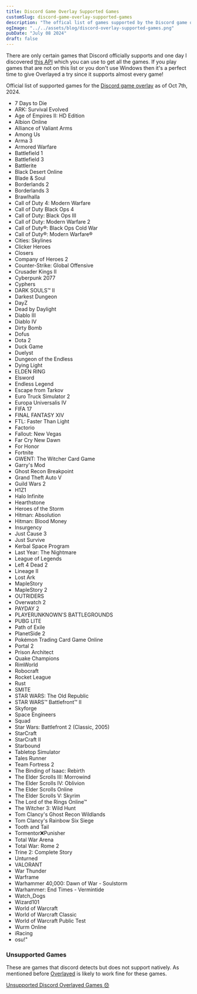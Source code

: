 ```yaml
---
title: Discord Game Overlay Supported Games
customSlug: discord-game-overlay-supported-games
description: "The offical list of games supported by the Discord game overlay"
ogImage: "../../assets/blog/discord-overlay-supported-games.png"
pubDate: "July 08 2024"
draft: false
---
```


There are only certain games that Discord officially supports and one day I discovered <a href="https://gist.github.com/Hacksore/517455a6d195393c385168cf3136335b" target="_blank">this API</a> which you can use to get all the games. If you play games that are not on this list or you don't use Windows then it's a perfect time to give Overlayed a try since it supports almost every game!

Official list of supported games for the <a href="https://support.discord.com/hc/en-us/articles/217659737-Game-Overlay-101" target="_blank">Discord game overlay</a> as of Oct 7th, 2024.

- 7 Days to Die
- ARK: Survival Evolved
- Age of Empires II: HD Edition
- Albion Online
- Alliance of Valiant Arms
- Among Us
- Arma 3
- Armored Warfare
- Battlefield 1
- Battlefield 3
- Battlerite
- Black Desert Online
- Blade & Soul
- Borderlands 2
- Borderlands 3
- Brawlhalla
- Call of Duty 4: Modern Warfare
- Call of Duty Black Ops 4
- Call of Duty: Black Ops III
- Call of Duty: Modern Warfare 2
- Call of Duty®: Black Ops Cold War
- Call of Duty®: Modern Warfare®
- Cities: Skylines
- Clicker Heroes
- Closers
- Company of Heroes 2
- Counter-Strike: Global Offensive
- Crusader Kings II
- Cyberpunk 2077
- Cyphers
- DARK SOULS™ II
- Darkest Dungeon
- DayZ
- Dead by Daylight
- Diablo III
- Diablo IV
- Dirty Bomb
- Dofus
- Dota 2
- Duck Game
- Duelyst
- Dungeon of the Endless
- Dying Light
- ELDEN RING
- Elsword
- Endless Legend
- Escape from Tarkov
- Euro Truck Simulator 2
- Europa Universalis IV
- FIFA 17
- FINAL FANTASY XIV
- FTL: Faster Than Light
- Factorio
- Fallout: New Vegas
- Far Cry New Dawn
- For Honor
- Fortnite
- GWENT: The Witcher Card Game 
- Garry's Mod
- Ghost Recon Breakpoint
- Grand Theft Auto V
- Guild Wars 2
- H1Z1
- Halo Infinite
- Hearthstone
- Heroes of the Storm
- Hitman: Absolution
- Hitman: Blood Money
- Insurgency
- Just Cause 3
- Just Survive
- Kerbal Space Program
- Last Year: The Nightmare
- League of Legends
- Left 4 Dead 2
- Lineage II
- Lost Ark
- MapleStory
- MapleStory 2
- OUTRIDERS
- Overwatch 2
- PAYDAY 2
- PLAYERUNKNOWN'S BATTLEGROUNDS
- PUBG LITE
- Path of Exile
- PlanetSide 2
- Pokémon Trading Card Game Online
- Portal 2
- Prison Architect
- Quake Champions
- RimWorld
- Robocraft
- Rocket League
- Rust
- SMITE
- STAR WARS: The Old Republic
- STAR WARS™ Battlefront™ II
- Skyforge
- Space Engineers
- Squad
- Star Wars: Battlefront 2 (Classic, 2005)
- StarCraft
- StarCraft II
- Starbound
- Tabletop Simulator
- Tales Runner
- Team Fortress 2
- The Binding of Isaac: Rebirth
- The Elder Scrolls III: Morrowind
- The Elder Scrolls IV: Oblivion
- The Elder Scrolls Online
- The Elder Scrolls V: Skyrim
- The Lord of the Rings Online™
- The Witcher 3: Wild Hunt
- Tom Clancy's Ghost Recon Wildlands
- Tom Clancy's Rainbow Six Siege
- Tooth and Tail
- Tormentor❌Punisher
- Total War Arena
- Total War: Rome 2
- Trine 2: Complete Story
- Unturned
- VALORANT
- War Thunder
- Warframe
- Warhammer 40,000: Dawn of War - Soulstorm
- Warhammer: End Times - Vermintide
- Watch_Dogs
- Wizard101
- World of Warcraft
- World of Warcraft Classic
- World of Warcraft Public Test
- Wurm Online
- iRacing
- osu!"

### Unsupported Games
These are games that discord detects but does not support natively. As mentioned before [Overlayed](/) is likely to work fine for these games.

[Unsupported Discord Overlayed Games 😞](/unsupported-discord-overlay-games.txt)
